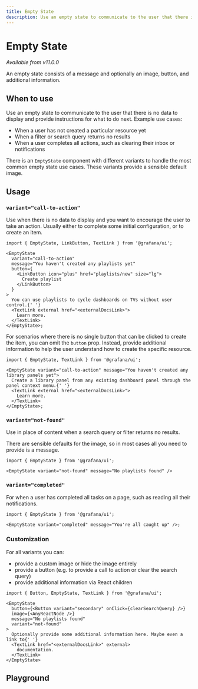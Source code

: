 ```yaml
---
title: Empty State
description: Use an empty state to communicate to the user that there is no data to display, or that a search query returned no results.
---
```


# Empty State <Badge text='ready' color='green'></Badge> <StorybookLink path='/story/general-emptystate--basic'/>
_Available from v11.0.0_

An empty state consists of a message and optionally an image, button, and additional information.

## When to use

Use an empty state to communicate to the user that there is no data to display and provide instructions for what to do next.
Example use cases:
- When a user has not created a particular resource yet
- When a filter or search query returns no results
- When a user completes all actions, such as clearing their inbox or notifications

There is an `EmptyState` component with different variants to handle the most common empty state use cases. These variants provide a sensible default image.

## Usage

### `variant="call-to-action"`

Use when there is no data to display and you want to encourage the user to take an action. Usually either to complete some initial configuration, or to create an item.

```tsx
import { EmptyState, LinkButton, TextLink } from '@grafana/ui';

<EmptyState
  variant="call-to-action"
  message="You haven't created any playlists yet"
  button={
    <LinkButton icon="plus" href="playlists/new" size="lg">
      Create playlist
    </LinkButton>
  }
>
  You can use playlists to cycle dashboards on TVs without user control.{' '}
  <TextLink external href="<externalDocsLink>">
    Learn more.
  </TextLink>
</EmptyState>;
```

For scenarios where there is no single button that can be clicked to create the item, you can omit the `button` prop. Instead, provide additional information to help the user understand how to create the specific resource.

```tsx
import { EmptyState, TextLink } from '@grafana/ui';

<EmptyState variant="call-to-action" message="You haven't created any library panels yet">
  Create a library panel from any existing dashboard panel through the panel context menu.{' '}
  <TextLink external href="<externalDocsLink>">
    Learn more.
  </TextLink>
</EmptyState>;
```

### `variant="not-found"`

Use in place of content when a search query or filter returns no results.

There are sensible defaults for the image, so in most cases all you need to provide is a message.

```tsx
import { EmptyState } from '@grafana/ui';

<EmptyState variant="not-found" message="No playlists found" />
```

### `variant="completed"`

For when a user has completed all tasks on a page, such as reading all their notifications.

```tsx
import { EmptyState } from '@grafana/ui';

<EmptyState variant="completed" message="You're all caught up" />;
```

### Customization

For all variants you can:

- provide a custom image or hide the image entirely
- provide a button (e.g. to provide a call to action or clear the search query)
- provide additional information via React children

```tsx
import { Button, EmptyState, TextLink } from '@grafana/ui';

<EmptyState
  button={<Button variant="secondary" onClick={clearSearchQuery} />}
  image={<AnyReactNode />}
  message="No playlists found"
  variant="not-found"
>
  Optionally provide some additional information here. Maybe even a link to{' '}
  <TextLink href="<externalDocsLink>" external>
    documentation.
  </TextLink>
</EmptyState>
```

## Playground

<ComponentEmbed height={500} path="/story/general-emptystate--basic" />
